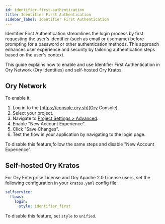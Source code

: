 ```yaml
---
id: identifier-first-authentication
title: Identifier First Authentication
sidebar_label: Identifier First Authentication
---
```


Identifier First Authentication streamlines the login process by first requesting the user's identifier (such as email or
username) before prompting for a password or other authentication methods. This approach enhances user experience and security by
tailoring authentication steps based on the user's context.

This guide explains how to enable and use Identifier First Authentication in Ory Network (Ory Identities) and self-hosted Ory
Kratos.

## Ory Network

To enable it:

1. Log in to the [https://console.ory.sh](Ory Console).
2. Select your project.
3. Navigate to [Project Settings > Advanced](https://console.ory.sh/projects/current/settings/advanced).
4. Enable "New Account Experience".
5. Click "Save Changes".
6. Test the flow in your application by navigating to the login page.

To disable this feature,follow the same steps and disable "New Account Experience".

## Self-hosted Ory Kratos

For Ory Enterprise License and Ory Apache 2.0 License users, set the following configuration in your `kratos.yaml` config file:

```yaml title="kratos-config.yaml"
selfservice:
  flows:
    login:
      style: identifier_first
```

To disable this feature, set `style` to `unified`.

